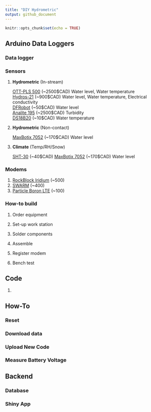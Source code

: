 ```yaml
---
title: "DIY Hydrometric"
output: github_document
---
```


```r
knitr::opts_chunk$set(echo = TRUE)
```

## Arduino Data Loggers

### Data logger

### Sensors

1.  **Hydrometric** (In-stream)

    [OTT-PLS 500](https://www.ott.com/products/water-level-1/ott-pls-500-pressure-level-sensor-2494/) (\~2500\$CAD) Water level, Water temperature \
    [Hydros-21](https://www.metergroup.com/en/meter-environment/products/hydros-21-water-level-sensor-conductivity-temperature-depth) (\~900\$CAD) Water level, Water temperature, Electrical conductivity\
    [DFRobot](https://www.dfrobot.com/product-1863.html) (\~50\$CAD) Water level\
    [Analite 195](https://www.esonetyellowpages.com/manuals/manual-nep180_series_1254507878.pdf) (\~2500\$CAD) Turbidity\
    [DS18B20](https://www.adafruit.com/product/381) (\~10\$CAD) Water temperature\

2.  **Hydrometric** (Non-contact)

    [MaxBotix 7052](https://www.digikey.ca/en/products/detail/maxbotix-inc/MB7052-100/7896790) (\~170\$CAD) Water level\

3.  **Climate** (Temp/RH/Snow)

    [SHT-30](https://www.digikey.ca/en/products/detail/adafruit-industries-llc/4099/10230011) (\~40\$CAD)
    [MaxBotix 7052](https://www.digikey.ca/en/products/detail/maxbotix-inc/MB7052-100/7896790) (\~170\$CAD) Water level

### Modems

1.  [RockBlock Iridium](https://www.groundcontrol.com/en/product/rockblock-9603-compact-plug-and-play-satellite-transmitter/) (\~500)
2.  [SWARM](https://www.sparkfun.com/products/21287) (\~400)
3.  [Particle Boron LTE](https://docs.particle.io/boron/) (\~100)

### How-to build

1.  Order equipment

2.  Set-up work station

3.  Solder components

4.  Assemble

5.  Register modem

6.  Bench test

## Code

1.  

## How-To

### Reset

### Download data

### Upload New Code

### Measure Battery Voltage

## Backend 

### Database

### Shiny App
